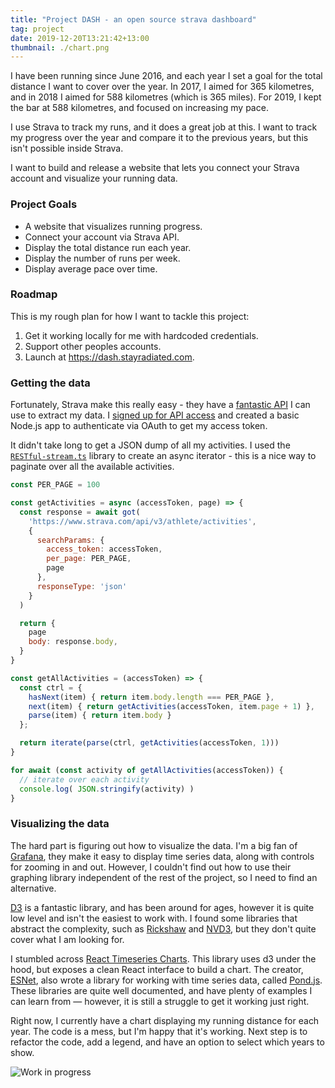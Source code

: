 ```yaml
---
title: "Project DASH - an open source strava dashboard"
tag: project
date: 2019-12-20T13:21:42+13:00
thumbnail: ./chart.png
---
```


I have been running since June 2016, and each year I set a goal for the total
distance I want to cover over the year. In 2017, I aimed for 365 kilometres,
and in 2018 I aimed for 588 kilometres (which is 365 miles). For 2019, I kept
the bar at 588 kilometres, and focused on increasing my pace.

I use Strava to track my runs, and it does a great job at this. I want to track
my progress over the year and compare it to the previous years, but this isn't
possible inside Strava.

I want to build and release a website that lets you connect your Strava account
and visualize your running data.

### Project Goals

- A website that visualizes running progress.
- Connect your account via Strava API.
- Display the total distance run each year.
- Display the number of runs per week.
- Display average pace over time.

### Roadmap

This is my rough plan for how I want to tackle this project:

1. Get it working locally for me with hardcoded credentials.
2. Support other peoples accounts.
3. Launch at https://dash.stayradiated.com.

### Getting the data

Fortunately, Strava make this really easy - they have a [fantastic
API](https://developers.strava.com/docs/reference/) I can use to extract my
data. I [signed up for API access](https://www.strava.com/settings/api) and
created a basic Node.js app to authenticate via OAuth to get my access token.

It didn't take long to get a JSON dump of all my activities. I used the
[`RESTful-stream.ts`](https://github.com/neuroforgede/RESTful-stream.ts)
library to create an async iterator - this is a nice way to paginate over all
the available activities.

```javascript
const PER_PAGE = 100

const getActivities = async (accessToken, page) => {
  const response = await got(
    'https://www.strava.com/api/v3/athlete/activities',
    {
      searchParams: {
        access_token: accessToken,
        per_page: PER_PAGE,
        page
      },
      responseType: 'json'
    }
  )

  return {
    page
    body: response.body,
  }
}

const getAllActivities = (accessToken) => {
  const ctrl = {
    hasNext(item) { return item.body.length === PER_PAGE },
    next(item) { return getActivities(accessToken, item.page + 1) },
    parse(item) { return item.body }
  };

  return iterate(parse(ctrl, getActivities(accessToken, 1)))
}

for await (const activity of getAllActivities(accessToken)) {
  // iterate over each activity
  console.log( JSON.stringify(activity) )
}
```

### Visualizing the data

The hard part is figuring out how to visualize the data. I'm a big fan of
[Grafana](https://github.com/grafana/grafana), they make it easy to display
time series data, along with controls for zooming in and out. However, I
couldn't find out how to use their graphing library independent of the rest of
the project, so I need to find an alternative.

[D3](https://d3js.org/) is a fantastic library, and has been around for ages,
however it is quite low level and isn't the easiest to work with. I found some
libraries that abstract the complexity, such as
[Rickshaw](https://tech.shutterstock.com/rickshaw/) and
[NVD3](http://nvd3.org/), but they don't quite cover what I am looking for.

I stumbled across [React Timeseries
Charts](http://software.es.net/react-timeseries-charts/).  This library uses d3
under the hood, but exposes a clean React interface to build a chart.  The
creator, [ESNet](https://github.com/esnet/), also wrote a library for working
with time series data, called [Pond.js](https://esnet-pondjs.appspot.com/).
These libraries are quite well documented, and have plenty of examples I can
learn from &mdash; however, it is still a struggle to get it working just right.

Right now, I currently have a chart displaying my running distance for each
year. The code is a mess, but I'm happy that it's working. Next step is to
refactor the code, add a legend, and have an option to select which years to
show.

![Work in progress](./chart.png)
